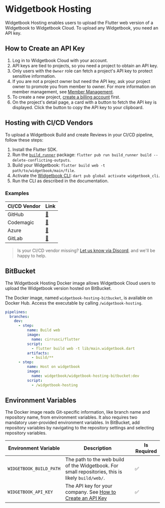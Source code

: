 # Widgetbook Hosting

Widgetbook Hosting enables users to upload the Flutter web version of a Widgetbook to Widgetbook Cloud. To upload any Widgetbook, you need an API key.

## How to Create an API Key

1. Log in to Widgetbook Cloud with your account.
2. API keys are tied to projects, so you need a project to obtain an API key.
3. Only users with the `Owner` role can fetch a project's API key to protect sensitive information.
4. If you are not a project owner but need the API key, ask your project owner to promote you from member to owner. For more information on member management, see [Member Management](/widgetbook-cloud/projects#member-management).
5. To create a new project, [create a billing account](/widgetbook-cloud/billing) first.
6. On the project's detail page, a card with a button to fetch the API key is displayed. Click the button to copy the API key to your clipboard.

## Hosting with CI/CD Vendors

To upload a Widgetbook Build and create Reviews in your CI/CD pipeline, follow these steps:

1. Install the Flutter SDK.
2. Run the [`build_runner`](https://pub.dev/packages/build_runner) package: `flutter pub run build_runner build --delete-conflicting-outputs`.
3. Build your Widgetbook: `flutter build web -t path/to/widgetbook/main/file`.
4. Activate the [Widgetbook CLI](https://pub.dev/packages/widgetbook_cli): `dart pub global activate widgetbook_cli`.
5. Run the CLI as described in the documentation.

### Examples

| CI/CD Vendor | Link                                                                                                 |
| ------------ | ---------------------------------------------------------------------------------------------------- |
| GitHub       | [🔗](https://github.com/widgetbook/widgetbook-demo/blob/staging/.github/workflows/upload-review.yml) |
| Codemagic    | [🔗](https://github.com/widgetbook/widgetbook-demo/blob/staging/codemagic.yaml)                      |
| Azure        | [🔗](https://github.com/widgetbook/widgetbook-demo/blob/staging/.azure/pipelines.yml)                |
| GitLab       | [🔗](https://github.com/widgetbook/widgetbook-demo/blob/staging/.gitlab-ci.yml)                      |

> Is your CI/CD vendor missing? [Let us know via Discord](https://discord.com/invite/zT4AMStAJA), and we'll be happy to help.

## BitBucket

The Widgetbook Hosting Docker image allows Widgetbook Cloud users to upload the Widgetbook version hosted on BitBucket.

The Docker image, named `widgetbook-hosting-bitbucket`, is available on Docker Hub. Access the executable by calling `/widgetbook-hosting`.

```yaml
pipelines:
  branches:
    dev:
      - step:
          name: Build web
          image:
            name: cirrusci/flutter
          script:
            - flutter build web -t lib/main.widgetbook.dart
          artifacts:
            - build/**
      - step:
          name: Host on widgetbook
          image:
            name: widgetbook/widgetbook-hosting-bitbucket:dev
          script:
            - /widgetbook-hosting
```

## Environment Variables

The Docker image reads Git-specific information, like branch name and repository name, from environment variables. It also requires two mandatory user-provided environment variables. In BitBucket, add repository variables by navigating to the repository settings and selecting repository variables.

| Environment Variable    | Description                                                                                                      | Is Required |
| ----------------------- | ---------------------------------------------------------------------------------------------------------------- | ----------- |
| `WIDGETBOOK_BUILD_PATH` | The path to the web build of the Widgetbook. For small repositories, this is likely `build/web/`.                | ✅          |
| `WIDGETBOOK_API_KEY`    | The API key for your company. See [How to Create an API Key](/widgetbook-cloud/hosting#how-to-create-an-api-key) | ✅          |
